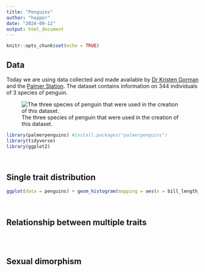 ```yaml
---
title: "Penguins"
author: "hopper"
date: "2024-09-12"
output: html_document
---
```


```r
knitr::opts_chunk$set(echo = TRUE)
```

## Data

Today we are using data collected and made available by [Dr Kristen Gorman](https://www.uaf.edu/cfos/people/faculty/detail/kristen-gorman.php) and the [Palmer Station](https://pallter.marine.rutgers.edu/). The dataset contains information on 344 individuals of 3 species of penguin.

![The three species of penguin that were used in the creation of this dataset.](https://www.gabemednick.com/post/penguin/featured.png)

```r
library(palmerpenguins) #install.packages("palmerpenguins")
library(tidyverse)
library(ggplot2)
```

<br>

## Single trait distribution

```r
ggplot(data = penguins) + geom_histogram(mapping = aes(x = bill_length_mm, fill = species), alpha = 0.75) + facet_wrap(~ species, nrow = 3)
```

<br>

## Relationship between multiple traits

```r

```


<br>

## Sexual dimorphism


